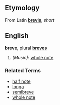 ==Etymology==
From Latin '''[[brevis]]''', ''short''

==English==
'''breve''', plural '''[[breves]]'''

# ''(Music)'': [[whole note]]

===Related Terms===
*[[half note]]
*[[longa]]
*[[semibreve]]
*[[whole note]]